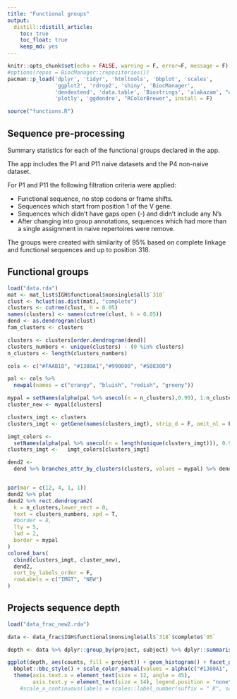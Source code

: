 ```yaml
---
title: "Functional groups"
output:
  distill::distill_article:
    toc: true
    toc_float: true
    keep_md: yes
---
```


<style>
html {
  scroll-behavior: smooth;
}
d-article {
    contain: none;
  }
#TOC {
  position: fixed;
  z-index: 20;
  background: #ebebeb;     /* or   background: white; */
  padding: 10px;           /* optional */
  border-radius: 5px;      /* optional */
  }

/* Hide the ToC when resized to mobile or tablet:  480px, 768px, 900px */
@media screen and (max-width: 900px) {
#TOC {
    position: relative;
  }
}
</style>

```r
knitr::opts_chunk$set(echo = FALSE, warning = F, error=F, message = F)
#options(repos = BiocManager::repositories())
pacman::p_load('dplyr', 'tidyr', 'htmltools', 'bbplot', 'scales',
               'ggplot2', 'rdrop2', 'shiny', 'BiocManager',
               'dendextend', 'data.table', 'Biostrings', 'alakazam', "unikn", 
               'plotly', 'ggdendro', "RColorBrewer", install = F)
```

```r
source("functions.R")
```

## Sequence pre-processing

Summary statistics for each of the functional groups declared in the app.

The app includes the P1 and P11 naive datasets and the P4 non-naive dataset.

For P1 and P11 the following filtration criteria were applied:

* Functional sequence, no stop codons or frame shifts.
* Sequences which start from position 1 of the V gene.
* Sequences which didn't have gaps open (-) and didn't include any N's
* After changing into group annotations, sequences which had more than a single assignment in naive repertoires were remove.

The groups were created with similarity of 95% based on complete linkage and functional sequences and up to position 318.

## Functional groups

```r
load("data.rda")
mat <- mat_list$IGH$functional$nonsingle$all$`318`
clust <- hclust(as.dist(mat), "complete")
clusters <- cutree(clust, h = 0.05)
names(clusters) <- names(cutree(clust, h = 0.05))
dend <- as.dendrogram(clust)
fam_clusters <- clusters

clusters <- clusters[order.dendrogram(dend)]
clusters_numbers <- unique(clusters) - (0 %in% clusters)
n_clusters <- length(clusters_numbers)

cols <- c("#FAAB18", "#1380A1","#990000", "#588300")

pal <- cols %>% 
  newpal(names = c("orangy", "bluish", "redish", "greeny"))

mypal = setNames(alpha(pal %>% usecol(n = n_clusters),0.99), 1:n_clusters) 
cluster_new <- mypal[clusters]

clusters_imgt <- clusters
clusters_imgt <- getGene(names(clusters_imgt), strip_d = F, omit_nl = F)

imgt_colors <-
  setNames(alpha(pal %>% usecol(n = length(unique(clusters_imgt))), 0.99), sort(unique(clusters_imgt)))
clusters_imgt <-   imgt_colors[clusters_imgt]

dend2 <-
  dend %>% branches_attr_by_clusters(clusters, values = mypal) %>% dendextend::set("labels_cex", 0.9)


par(mar = c(12, 4, 1, 1))
dend2 %>% plot
dend2 %>% rect.dendrogram2(
  k = n_clusters,lower_rect = 0,
  text = clusters_numbers, xpd = T,
  #border = 8,
  lty = 5,
  lwd = 2,
  border = mypal
)
colored_bars(
  cbind(clusters_imgt, cluster_new),
  dend2,
  sort_by_labels_order = F,
  rowLabels = c("IMGT", "NEW")
)
```


## Projects sequence depth

```r
load("data_frac_new2.rda")

data <- data_frac$IGH$functional$nonsingle$all$`318`$complete$`95`

depth <- data %>% dplyr::group_by(project, subject) %>% dplyr::summarise(counts = sum(count))

ggplot(depth, aes(counts, fill = project)) + geom_histogram() + facet_grid(.~project) + 
  bbplot::bbc_style() + scale_color_manual(values = alpha(c("#1380A1", "#FAAB18", "#990000"),0.99)) +
  theme(axis.text.x = element_text(size = 12, angle = 45), 
        axis.text.y = element_text(size = 14), legend.position = "none") #+
  	#scale_x_continuous(labels = scales::label_number(suffix = " K", scale = 1e-5)) # millions

```

